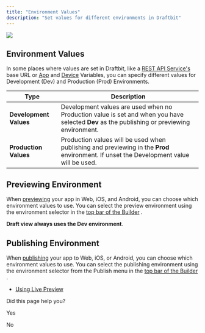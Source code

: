 ```yaml
---
title: "Environment Values"
description: "Set values for different environments in Draftbit"
---
```

![](https://files.readme.io/fabc9ab-environments.jpg)

## Environment Values

In some places where values are set in Draftbit, like a [REST API Service's](/docs/rest-api-services)
 base URL or [App](/docs/app-variables)
 and [Device](/docs/device-variables)
 Variables, you can specify different values for Development (Dev) and Production (Prod) Environments.

| Type | Description |
| --- | --- |
| **Development Values** | Development values are used when no Production value is set and when you have selected **Dev** as the publishing or previewing environment. |
| **Production Values** | Production values will be used when publishing and previewing in the **Prod** environment. If unset the Development value will be used. |

## Previewing Environment

When [previewing](/docs/live-preview)
 your app in Web, iOS, and Android, you can choose which environment values to use. You can select the preview environment using the environment selector in the [top bar of the Builder](/docs/introduction-to-the-builder#top-bar)
.

**Draft view always uses the Dev environment**.

## Publishing Environment

When [publishing](/docs/publishing)
 your app to Web, iOS, or Android, you can choose which environment values to use. You can select the publishing environment using the environment selector from the Publish menu in the [top bar of the Builder](/docs/introduction-to-the-builder#top-bar)
.

*   [Using Live Preview](/docs/live-preview)
    

Did this page help you?

Yes

No